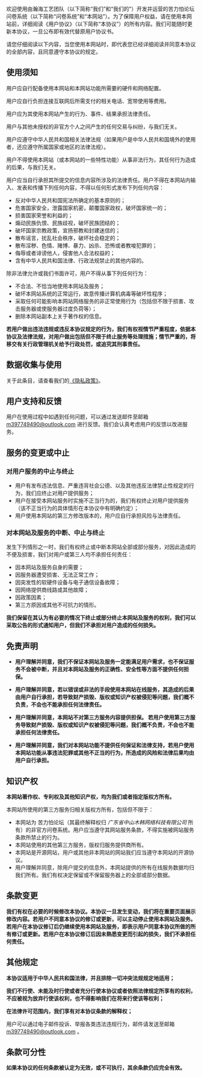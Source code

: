 
<Space h={20}/>
<Center>
    <Title>用户协议</Title>
</Center>

欢迎使用由瀚海工艺团队（以下简称“我们”和“我们的”）开发并运营的苦力怕论坛问卷系统（以下简称“问卷系统”和“本网站”）。为了保障用户权益，请在使用本网站前，详细阅读《用户协议》（以下简称“本协议”）的所有内容。我们可能随时更新本协议，一旦公布即有效代替原用户协议书。

请您仔细阅读以下内容，当您使用本网站时，即代表您已经详细阅读并同意本协议的全部内容，且同意遵守本协议的规定。

## 使用须知

用户应自行配备使用本网站和本网站功能所需要的硬件和网络配置。

用户应自行负担连接互联网后所需支付的相关电话、宽带使用等费用。

用户应为其使用本网站产生的行为、事件、结果承担法律责任。

用户与其他未授权的非官方个人之间产生的任何交易与纠纷，与我们无关。

用户应遵守中华人民共和国相关法律法规（如果用户是中华人民共和国境外的使用者，还应遵守所属国家或地区的法律法规）。

用户不得使用本网站（或本网站的一些特性功能）从事非法行为，其任何行为造成的后果，与我们无关。

用户应当自行承担其所提交的信息内容所涉及的法律责任。用户不得在本网站内输入、发表和传播下列任何内容，不得以任何形式发布下列任何内容：

* 反对中华人民共和国宪法所确定的基本原则的；
* 危害国家安全，泄露国家机密，颠覆国家政权，破坏国家统一的；
* 损害国家荣誉和利益的；
* 煽动民族仇恨、民族歧视，破坏民族团结的；
* 破坏国家宗教政策，宣扬邪教和封建迷信的；
* 散布谣言，扰乱社会秩序，破坏社会稳定的；
* 散布淫秽、色情、赌博、暴力、凶杀、恐怖或者教唆犯罪的；
* 侮辱或者诽谤他人，侵害他人合法权益的；
* 含有中华人民共和国法律、行政法规禁止的其他内容的。

除非法律允许或我们书面许可，用户不得从事下列任何行为：

* 不合法、不恰当地使用本网站及服务；
* 破坏本网站系统的正常运行，故意传播计算机病毒等破坏性程序；
* 采取任何可能影响本网站网络服务的非正常使用行为（包括但不限于损害、攻击服务器或使服务器过度负荷等）；
* 删除本网站副本上关于著作权的信息。

**若用户做出违法违规或违反本协议规定的行为，我们有权视情节严重程度，依据本协议及法律法规，对用户做出包括但不限于终止服务等处理措施；情节严重的，将移交有关行政管理机关给予行政处罚，或追究其刑事责任。**

## 数据收集与使用

关于此条目，请查看我们的[《隐私政策》](/policy)。

## 用户支持和反馈

用户在使用过程中如遇到任何问题，可以通过发送邮件至邮箱 [m397749490@outlook.com](mailto:m397749490@outlook.com) 进行反馈。我们会认真考虑用户的反馈以改进服务。

## 服务的变更或中止

### 对用户服务的中止与终止

* 用户有发布违法信息、严重违背社会公德、以及其他违反法律禁止性规定的行为，我们应终止对用户提供服务；
* 用户在接受本网站服务时实施不正当行为的，我们有权终止对用户提供服务（该不正当行为的具体情形在本协议中有明确约定）；
* 用户使用本网站的第三方修改版本的，用户应自行承担风险与法律责任。

### 对本网站及服务的中断、中止与终止

发生下列情形之一时，我们有权终止或中断本网站全部或部分服务，对因此造成的不便及损害，我们对用户或第三人均不承担任何责任：
* 因本网站及服务自身的需要；
* 因服务器遭受损害、无法正常工作；
* 因突发性的软硬件设备与电子通信设备故障；
* 因网络提供商线路或其他故障；
* 因政策因素；
* 第三方原因或其他不可抗力的情形。

**我们保留在其认为有必要的情况下终止或部分终止本网站及服务的权利，我们可以采取公告的形式通知用户，但我们不承担对用户造成的任何损失。**

## 免责声明

* **用户理解并同意，我们不保证本网站及服务一定能满足用户需求，也不保证服务不会被中断，并且对本网站及服务的正确性、安全性等方面不提供任何担保。**

* **用户理解并同意，若以错误或非法的手段使用本网站在线服务，其造成的后果由用户自行承担，若导致财产损毁、版权或知识产权被侵犯等问题，我们概不负责，不会也不能承担任何法律责任。**

* **用户理解并同意，本网站不对第三方服务内容提供担保。 若用户使用第三方服务导致财产损毁、版权或知识产权被侵犯等问题，我们概不负责，不会也不能承担任何法律责任。**

* **用户理解并同意，我们对本网站功能不提供任何保证和法律支持，若用户使用本网站功能从事违法犯罪或其他不正当的行为，所造成的风险和法律后果均由用户自行承担。**

## 知识产权

**本网站著作权、专利权及其他知识产权，均为我们或者指定版权方所有。**

本网站所使用的第三方服务归相关版权方所有，包括但不限于：

* 本网站为 苦力怕论坛（其最终解释权归 *广东省中山木韩网络科技有限公司* 所有）的非官方问卷系统。用户应当遵守其网站服务条款，不得实施被网站服务条款所禁止的行为。
* 本网站使用的其他第三方服务，版权归服务提供商所有。
* 本网站是开源网站，用户或其他非本网站的网站我们应当遵守本网站的开源协议。
* 用户理解并同意，除用户提交的信息外，本网站提供的所有在线服务数据均归我们所有。我们有权决定保留或不保留服务器上的全部或部分数据。

## 条款变更

**我们有权在必要的时候修改本协议。本协议一旦发生变动，我们将在重要页面展示修改内容。若用户不同意本协议的修订或更新，可以主动停止使用本网站及服务。若用户在本协议修订后仍继续使用本网站及服务，即表示用户同意本协议所做的所有修订或更新。若用户在本协议修订后因未熟悉变更而引起的损失，我们不承担任何责任。**

## 其他规定

**本协议适用于中华人民共和国法律，并且排除一切冲突法规规定地适用；**

**我们不行使、未能及时行使或者充分行使本协议或者依照法律规定所享有的权利，不应被视为放弃行使该权利，也不得影响我们在将来行使该等权利；**

**在法律许可范围内，我们享有对本协议条款的解释权；**

用户可以通过电子邮件投诉、举报各类违法违规行为，邮件请发送至邮箱 [m397749490@outlook.com](mailto:m397749490@outlook.com) 。

## 条款可分性

**如果本协议的任何条款被认定为无效，或不可执行，其余条款仍应完全有效。**
